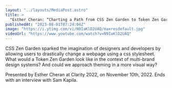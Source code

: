 ```yaml
---
layout: "../layouts/MediaPost.astro"
title: >
  "Esther Cheran: “Charting a Path from CSS Zen Garden to Token Zen Garden” — Clarity 2022"
publishedAt: "2023-08-01T07:24:04Z"
image: "https://i.ytimg.com/vi/N9IaKlD2UAQ/maxresdefault.jpg"
videoUrl: "https://www.youtube.com/watch?v=N9IaKlD2UAQ"
---
```


CSS Zen Garden sparked the imagination of designers and developers by allowing users to drastically change a webpage using a css stylesheet. What would a Token Zen Garden look like in the context of multi-brand design systems? And could we approach theming in a more visual way?

Presented by Esther Cheran at Clarity 2022, on November 10th, 2022. Ends with an interview with Sam Kapila.
